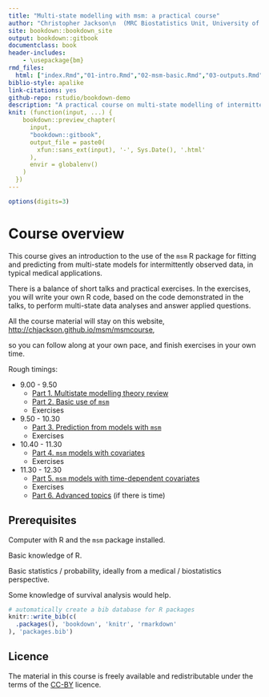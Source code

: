 ```yaml
--- 
title: "Multi-state modelling with msm: a practical course"
author: "Christopher Jackson\n  (MRC Biostatistics Unit, University of Cambridge)\n <chris.jackson@mrc-bsu.cam.ac.uk>"
site: bookdown::bookdown_site
output: bookdown::gitbook
documentclass: book
header-includes:
    - \usepackage{bm}
rmd_files: 
  html: ["index.Rmd","01-intro.Rmd","02-msm-basic.Rmd","03-outputs.Rmd","04-covariates.Rmd","05-timedep.Rmd","06-advanced.Rmd"]
biblio-style: apalike
link-citations: yes
github-repo: rstudio/bookdown-demo
description: "A practical course on multi-state modelling of intermittently-observed data using the msm package for R"
knit: (function(input, ...) {
    bookdown::preview_chapter(
      input,
      "bookdown::gitbook",
      output_file = paste0(
        xfun::sans_ext(input), '-', Sys.Date(), '.html'
      ),
      envir = globalenv()
    )
  })
---
```


```r
options(digits=3)
```

# Course overview {-}

This course gives an introduction to the use of the `msm` R package for fitting and predicting from multi-state models for intermittently observed data, in typical medical applications. 

There is a balance of short talks and practical exercises.  In the exercises, you will write your own R code, based on the code demonstrated in the talks, to perform multi-state data analyses and answer applied questions. 

All the course material will stay on this website, [http://chjackson.github.io/msm/msmcourse](http://chjackson.github.io/msm/msmcourse),

so you can follow along at your own pace, and finish exercises in your own time. 

Rough timings: 

* 9.00 - 9.50 
    - [Part 1. Multistate modelling theory review](#theory)
    - [Part 2. Basic use of `msm`](#msmbasic)
    - Exercises
    
* 9.50 - 10.30 
    - [Part 3. Prediction from models with `msm`](#outputs)
    - Exercises
    
* 10.40 - 11.30
    - [Part 4. `msm` models with covariates](#covariates)
    - Exercises

* 11.30 - 12.30
    - [Part 5. `msm` models with time-dependent covariates](#timedep)
    - Exercises 
    - [Part 6. Advanced topics](#advanced) (if there is time)


## Prerequisites {-}

Computer with R and the `msm` package installed. 

Basic knowledge of R. 

Basic statistics / probability, ideally from a medical / biostatistics perspective.  

Some knowledge of survival analysis would help. 


```r
# automatically create a bib database for R packages
knitr::write_bib(c(
  .packages(), 'bookdown', 'knitr', 'rmarkdown'
), 'packages.bib')
```


## Licence {-}

The material in this course is freely available and redistributable under the terms of the [CC-BY](https://creativecommons.org/licenses/) licence.
